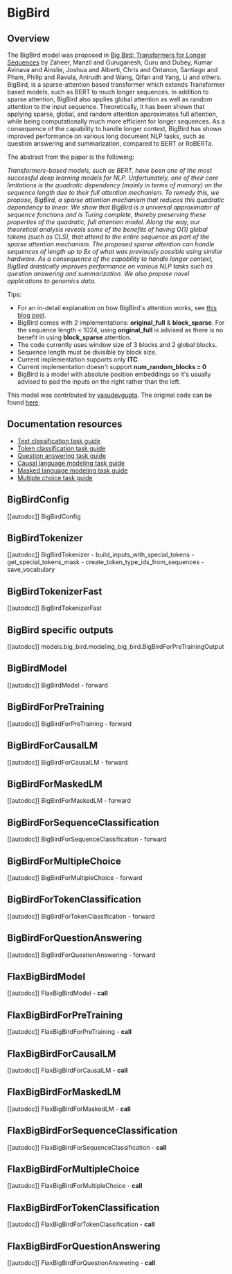 <!--Copyright 2021 The HuggingFace Team. All rights reserved.

Licensed under the Apache License, Version 2.0 (the "License"); you may not use this file except in compliance with
the License. You may obtain a copy of the License at

http://www.apache.org/licenses/LICENSE-2.0

Unless required by applicable law or agreed to in writing, software distributed under the License is distributed on
an "AS IS" BASIS, WITHOUT WARRANTIES OR CONDITIONS OF ANY KIND, either express or implied. See the License for the
specific language governing permissions and limitations under the License.
-->

# BigBird

## Overview

The BigBird model was proposed in [Big Bird: Transformers for Longer Sequences](https://arxiv.org/abs/2007.14062) by
Zaheer, Manzil and Guruganesh, Guru and Dubey, Kumar Avinava and Ainslie, Joshua and Alberti, Chris and Ontanon,
Santiago and Pham, Philip and Ravula, Anirudh and Wang, Qifan and Yang, Li and others. BigBird, is a sparse-attention
based transformer which extends Transformer based models, such as BERT to much longer sequences. In addition to sparse
attention, BigBird also applies global attention as well as random attention to the input sequence. Theoretically, it
has been shown that applying sparse, global, and random attention approximates full attention, while being
computationally much more efficient for longer sequences. As a consequence of the capability to handle longer context,
BigBird has shown improved performance on various long document NLP tasks, such as question answering and
summarization, compared to BERT or RoBERTa.

The abstract from the paper is the following:

*Transformers-based models, such as BERT, have been one of the most successful deep learning models for NLP.
Unfortunately, one of their core limitations is the quadratic dependency (mainly in terms of memory) on the sequence
length due to their full attention mechanism. To remedy this, we propose, BigBird, a sparse attention mechanism that
reduces this quadratic dependency to linear. We show that BigBird is a universal approximator of sequence functions and
is Turing complete, thereby preserving these properties of the quadratic, full attention model. Along the way, our
theoretical analysis reveals some of the benefits of having O(1) global tokens (such as CLS), that attend to the entire
sequence as part of the sparse attention mechanism. The proposed sparse attention can handle sequences of length up to
8x of what was previously possible using similar hardware. As a consequence of the capability to handle longer context,
BigBird drastically improves performance on various NLP tasks such as question answering and summarization. We also
propose novel applications to genomics data.*

Tips:

- For an in-detail explanation on how BigBird's attention works, see [this blog post](https://huggingface.co/blog/big-bird).
- BigBird comes with 2 implementations: **original_full** & **block_sparse**. For the sequence length < 1024, using
  **original_full** is advised as there is no benefit in using **block_sparse** attention.
- The code currently uses window size of 3 blocks and 2 global blocks.
- Sequence length must be divisible by block size.
- Current implementation supports only **ITC**.
- Current implementation doesn't support **num_random_blocks = 0**
- BigBird is a model with absolute position embeddings so it's usually advised to pad the inputs on the right rather than
  the left.

This model was contributed by [vasudevgupta](https://huggingface.co/vasudevgupta). The original code can be found
[here](https://github.com/google-research/bigbird).

## Documentation resources

- [Text classification task guide](../tasks/sequence_classification)
- [Token classification task guide](../tasks/token_classification)
- [Question answering task guide](../tasks/question_answering)
- [Causal language modeling task guide](../tasks/language_modeling)
- [Masked language modeling task guide](../tasks/masked_language_modeling)
- [Multiple choice task guide](../tasks/multiple_choice)

## BigBirdConfig

[[autodoc]] BigBirdConfig

## BigBirdTokenizer

[[autodoc]] BigBirdTokenizer
    - build_inputs_with_special_tokens
    - get_special_tokens_mask
    - create_token_type_ids_from_sequences
    - save_vocabulary

## BigBirdTokenizerFast

[[autodoc]] BigBirdTokenizerFast

## BigBird specific outputs

[[autodoc]] models.big_bird.modeling_big_bird.BigBirdForPreTrainingOutput

## BigBirdModel

[[autodoc]] BigBirdModel
    - forward

## BigBirdForPreTraining

[[autodoc]] BigBirdForPreTraining
    - forward

## BigBirdForCausalLM

[[autodoc]] BigBirdForCausalLM
    - forward

## BigBirdForMaskedLM

[[autodoc]] BigBirdForMaskedLM
    - forward

## BigBirdForSequenceClassification

[[autodoc]] BigBirdForSequenceClassification
    - forward

## BigBirdForMultipleChoice

[[autodoc]] BigBirdForMultipleChoice
    - forward

## BigBirdForTokenClassification

[[autodoc]] BigBirdForTokenClassification
    - forward

## BigBirdForQuestionAnswering

[[autodoc]] BigBirdForQuestionAnswering
    - forward

## FlaxBigBirdModel

[[autodoc]] FlaxBigBirdModel
    - __call__

## FlaxBigBirdForPreTraining

[[autodoc]] FlaxBigBirdForPreTraining
    - __call__

## FlaxBigBirdForCausalLM

[[autodoc]] FlaxBigBirdForCausalLM
    - __call__

## FlaxBigBirdForMaskedLM

[[autodoc]] FlaxBigBirdForMaskedLM
    - __call__

## FlaxBigBirdForSequenceClassification

[[autodoc]] FlaxBigBirdForSequenceClassification
    - __call__

## FlaxBigBirdForMultipleChoice

[[autodoc]] FlaxBigBirdForMultipleChoice
    - __call__

## FlaxBigBirdForTokenClassification

[[autodoc]] FlaxBigBirdForTokenClassification
    - __call__

## FlaxBigBirdForQuestionAnswering

[[autodoc]] FlaxBigBirdForQuestionAnswering
    - __call__
